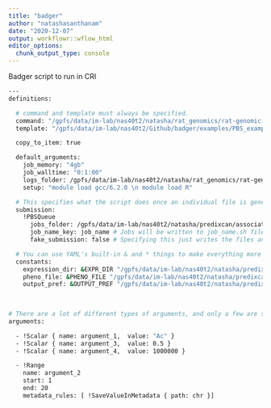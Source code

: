 ```yaml
---
title: "badger"
author: "natashasanthanam"
date: "2020-12-07"
output: workflowr::wflow_html
editor_options:
  chunk_output_type: console
---
```


Badger script to run in CRI

```bash
---
definitions:

  # command and template must always be specified.
  command: "/gpfs/data/im-lab/nas40t2/natasha/rat_genomics/rat-genomic-analysis/scripts/create_model.R "
  template: "/gpfs/data/im-lab/nas40t2/Github/badger/examples/PBS_example_template.jinja"

  copy_to_item: true

  default_arguments:
    job_memory: "4gb"
    job_walltime: "0:1:00"
    logs_folder: /gpfs/data/im-lab/nas40t2/natasha/rat_genomics/rat-genomic-analysis/logs
    setup: "module load gcc/6.2.0 \n module load R"

  # This specifies what the script does once an individual file is generated.
  submission:
    !PBSQueue
      jobs_folder: /gpfs/data/im-lab/nas40t2/natasha/predixcan/association_jobs
      job_name_key: job_name # Jobs will be written to job_name.sh files with the generated job_name argument filled in.
      fake_submission: false # Specifying this just writes the files and does not run a submission command.

  # You can use YAML's built-in & and * things to make everything more neat
  constants:
    expression_dir: &EXPR_DIR "/gpfs/data/im-lab/nas40t2/natasha/predixcan/pyschencode_hg19__predict_abrv.txt"
    pheno_file: &PHENO_FILE "/gpfs/data/im-lab/nas40t2/natasha/predixcan/pheno_predixcan.txt" 
    output_pref: &OUTPUT_PREF "/gpfs/data/im-lab/nas40t2/natasha/predixcan/associations/"
    
    

# There are a lot of different types of arguments, and only a few are shown here.
arguments:

  - !Scalar { name: argument_1,  value: "Ac" }
  - !Scalar { name: argument_3,  value: 0.5 }
  - !Scalar { name: argument_4,  value: 1000000 }

  - !Range
    name: argument_2
    start: 1
    end: 20
    metadata_rules: [ !SaveValueInMetadata { path: chr }]

```


